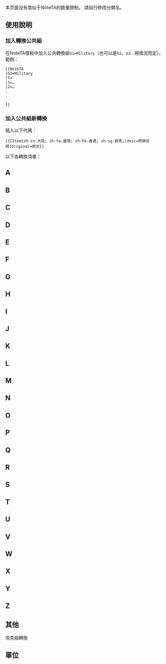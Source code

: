 {{CGroupH|name=Military|desc=军事}}<noinclude>[[Category:公共轉換組模板|{{SUBPAGENAME}}]]

本页面没有类似于NoteTA的数量限制。
請自行修改分類名。

== 使用說明 ==
=== 加入轉換公共組 ===
在NoteTA樣板中加入公共轉換組<code>G1=Military</code>（也可以是<code>G2</code>、<code>G3</code>…視情況而定）。範例：
<pre>{{NoteTA
|G1=Military
|T=
|1=…
|2=…
.
.
.
}}</pre>

=== 加入公共組新轉換 ===
插入以下代碼：
<pre>{{CItem|zh-cn:大陆; zh-tw:臺灣; zh-hk:香港; zh-sg:新馬;|desc=转换说明|original=原文}}</pre>

以下為轉換清單：
== A ==
</noinclude>
{{CItem|zh-cn:宙斯盾;zh-tw:神盾;zh-hk:神盾;|original=[[宙斯盾|Aegis combat system]]}}
{{CItem|zh:基地组织;zh-cn:“基地”组织; zh-tw:蓋達組織; zh-hk:阿爾蓋達組織; zh-sg:卡伊达组织;|original=[[基地组织|Al-Qaeda]]}}
{{CItem|zh-cn:两栖攻击舰;zh-tw:兩棲突擊艦;zh-hk:兩棲突擊艦;|original=[[兩棲突擊艦|amphibious assault ship]]}}
{{CItem|zh-cn:航母; zh-tw:航艦; zh-hk:航母 |original=[[航母|aircraft carrier]]}}
<noinclude>

== B ==
</noinclude>
{{CItem|zh-cn:战列舰;zh-tw:戰艦;zh-hk:戰艦;|original=[[戰艦|Battleship]]}}
{{CItem|zh-cn:战列巡洋舰;zh-tw:戰鬥巡洋艦;zh-hk:戰鬥巡洋艦;|original=[[战列巡洋舰|Battlecruiser]]}}
{{CItem|zh-cn:勃朗宁;zh-tw:白朗寧;zh-hk:白朗寧;|original=[[白朗寧|Browning]]}}
{{CItem|zh-cn:布劳希奇;zh-tw:布勞齊區;zh-hk:布勞希奇;|original=[[布勞希奇|Walther von Brauchitsch]]}}
{{CItem|zh-cn:勃列日涅夫;zh-tw:布里茲涅夫;zh-hk:布里茲涅夫;|original=[[布里茲涅夫|Leonid Brezhnev]]}}
{{CItem|zh-cn:无托结构; zh-tw:犢牛式;zh-hk:犢牛式;zh-sg:无托结构;|original= Bullpup}}
{{CItem|zh-cn:布拉德利; zh-tw:布雷德利; |original=[[奧馬爾·布拉德利|Bradley]]}}
{{CItem|zh-cn:奔驰; zh-tw:賓士; |original=[[奔驰|Benz]]}}
<noinclude>

== C ==
</noinclude>
{{CItem|zh-cn:近程防御武器系统;zh-tw:近迫武器系統;zh-hk:近迫武器系統;|original=[[近迫武器系統|Close-in weapon system]]}}
{{CItem|zh-cn:保型;zh-tw:適型;|original=[[適型|Conformal fuel]]}}
{{CItem|zh-cn:柴燃聯合動力方式;zh-tw:柴油燃氣渦輪系統;|original=[[柴油燃氣渦輪系統|Combined diesel and gas]]}}
{{CItem|zh-cn:巡航导弹;zh-tw:巡弋飛彈;zh-hk:巡航導彈;|original=[[巡航导弹|Cruise missile]]}}<noinclude>

== D ==
</noinclude>
{{CItem|zh-cn:达索;zh-tw:達梭;zh-hk:達索;|original=[[达索|Dassault]]}}
{{CItem|zh-cn:达索航空;zh-tw:達梭航太;zh-hk:達梭航太;|original=[[達梭航太|Dassault Aviation SA]]}}
{{CItem|zh-cn:阵风战斗机;zh-tw:疾風式戰鬥機;zh-hk:陣風式戰鬥機;|original=[[飆風戰機|Dassault Rafale]]}}
{{CItem|zh-cn:武装党卫队; zh-sg:武装党卫队; zh-tw:武裝親衛隊; zh-hk:武裝黨衛隊;|original=[[武裝親衛隊|Die Waffen Schutzstaffel]]}}
{{CItem|zh-cn:灑佈器;zh-tw:灑撤系統;|original=[[灑撤系統|Dispenser System]]}}
{{CItem|zh-cn:灑佈;zh-tw:灑撤;|original=[[灑撤|Dispenser]]}}
<noinclude>

== E ==
</noinclude>
{{CItem|zh-cn:相控阵;zh-tw:相位陣列;zh-hk:相位陣列;|original=[[相位陣列|ESA]]}}<noinclude>

== F ==
</noinclude>
{{CItem|zh-cn:马岛战争; zh-tw:福克蘭群島戰爭; zh-hk:福克蘭戰爭; zh-sg:福克兰战争;|original=[[马岛战争|Falklands War]]}}
{{CItem|zh-hans:发射后不管;zh-hant:射後不理;|original=[[射後不理|Fire-and-Forget]]}}<noinclude>
{{CItem|zh-cn:复进助推器; zh-tw:槍機助進器; |original=[[Forward assist]]}}
{{CItem|zh-cn:护卫舰;zh-sg:巡防舰;zh-hant:巡防艦; |original=[[巡防艦|Frigate]]}}

== G ==
</noinclude>
{{CItem|zh-cn:通用电气; zh-tw:奇異; zh-hk:通用電氣 |original=[[General Electric]]}}
{{CItem|zh-cn:制导; zh-tw:導引; zh-hk:制導 |original=[[Guidance]]}}
{{CItem|zh-cn:海湾战争; zh-tw:波斯灣戰爭; zh-hk:海灣戰爭;|original=[[海湾战争|Gulf War]]}}
{{CItem|zh-hant:一級上將;zh-hans:大将;|original=[[Generaloberst]]}}
{{CItem|zh-cn:古德里安; zh-tw:古德林|original=[[海因茨·古德里安|Guderian]]}}
{{CItem|zh-cn:近卫;zh-tw:親衛;zh-hk:親衛;|original=[[近卫军|Guards Unit]]}}<noinclude>
== H ==
</noinclude>
{{CItem|zh-cn:哈尔西; zh-tw:海爾賽; zh-hk:海爾賽 |original=[[海爾賽|Halsey]]}}
{{CItem|zh-cn:破甲弹; zh-tw:反戰車高爆彈; |original=[[High-explosive anti-tank warheads]]}}
{{CItem|zh-cn:希特勒; zh-tw:希特勒; zh-hk:希特拉 |original=[[希特勒|Hitler]]}}
{{CItem|zh-cn:全息; zh-tw:全像; zh-hk:全像 |original=[[全息摄影|Holographic]]}}<noinclude>

== I ==
</noinclude>
{{CItem|zh-cn:信息战; zh-tw:資訊戰; zh-hk:資訊戰 |original=[[信息战|Information warfare]]}}<noinclude>
{{CItem|zh-cn:伊尔; zh-tw:伊留申; zh-hk:伊留申 |original=[[伊留申|Ilyushin]]}}<noinclude>
{{CItem|zh-cn:伊爾; zh-tw:伊留申; zh-hk:伊留申 |original=[[伊留申|Ilyushin]]}}<noinclude>


== J ==
</noinclude>
{{CItem|zh-cn:喷气; zh-tw:噴射; zh-hk:噴射;|original=[[喷气|Jet]]}}
{{CItem|zh-cn:喷气发动机; zh-tw:噴射發動機; zh-hk:噴射引擎;|original=[[噴射發動機|Jet engine]]}}<noinclude>

== K ==
</noinclude>
{{CItem|zh-cn:朝鲜战争; zh-tw:韓戰; zh-hk:韓戰;|original=[[朝鲜战争|Korean War]]}}
{{CItem|zh-cn:赫鲁晓夫; zh-tw:赫魯雪夫; zh-hk:赫魯曉夫;|original=[[尼基塔·謝爾蓋耶維奇·赫魯曉夫|Khrushchev]]}}
{{CItem|zh-cn:克虏伯; zh-tw:克魯伯; |original=[[克虏伯|Krupp]]}}
<noinclude>

== L ==
</noinclude>
{{CItem|zh-cn:激光; zh-tw:鐳射; zh-hk:激光|original=[[激光|Laser]]}}<noinclude> 
== M ==
</noinclude>
{{CItem|zh-cn:魔术空对空导弹; zh-tw:魔法飛彈;zh-hk:魔術空對空導彈;|original=Magic}}
{{CItem|zh-cn:幻影;zh-tw:幻象;zh-hk:幻影;|original=[[Mirage]]}}
{{CItem|zh-cn:导弹;zh-tw:飛彈;zh-hk:導彈;|original=[[导弹|Missile]]}}
{{CItem|zh-cn:米契尔;zh-tw:密茲契;zh-hk:米契爾;|original=[[密茲契|Mitscher]]}}
{{CItem|zh-cn:维尔纳·默尔德尔斯;zh-tw:維爾納·莫德士;zh-hk:維爾納·莫德士;|original=[[维尔纳·默尔德尔斯|Werner Mölders]]}}
{{CItem|zh-cn:埃里希·冯·曼施坦因;zh-tw:埃里希·馮·曼斯坦;zh-hk:埃里希·馮·曼斯坦;|original=[[埃里希·冯·曼施坦因|Erich von Manstein]]}}
{{CItem|zh-cn:迈巴赫;zh-tw:梅巴赫;|original=[[迈巴赫|Maybach]]}}<noinclude>

== N ==
</noinclude>
{{CItem|zh-cn:核动力; zh-tw:核子動力; zh-hk:核動力 |original=[[核动力|nuclear power]]}}
{{CItem|zh-cn:尼米兹;zh-tw:尼米茲;zh-hk:尼米茲;|original=[[尼米茲|Nimitz]]}}<noinclude>
== O ==
== P ==
</noinclude>
{{CItem|zh-cn:装甲集群; zh-tw:裝甲集團; zh-hk:裝甲集團;|original=[[Panzer Group]]}}
{{CItem|zh-cn:海湾; zh-tw:波斯灣; zh-hk:海灣;|original=[[波斯灣|Persian Gulf]]}}
{{CItem|zh-cn:密集阵近程; zh-tw:方陣近迫; zh-hk:方陣近迫|original=[[Phalanx CIWS]]}}
{{CItem|zh-cn:密集阵近防系统; zh-tw:方陣快砲; zh-hk:方陣快砲|original=[[Phalanx CIWS]]}}
{{CItem|zh-cn:吊舱; zh-tw:萊艙; zh-hk:吊艙|original=[[Pod]]}}<noinclude>
{{CItem|zh-cn:噴水推進器; zh-tw:噴射泵;|original=[[Pump-jet]]}}<noinclude>
{{CItem|zh-cn:喷水推进器; zh-tw:噴射泵;|original=[[Pump-jet]]}}<noinclude>

== Q ==
== R ==
</noinclude>
{{CItem|zh-cn:阵风; zh-tw:飆風;zh-hk:陣風;|original=Rafale}}
{{CItem|zh-cn:拉姆导弹;zh-tw:滾體飛彈;zh-hk:滾體飛彈;|original=RAM}}
{{CItem|zh-cn: RIM-116拉姆导弹;zh-tw:RIM-116滾體飛彈;zh-hk:RIM-116滾體飛彈;|original=RIM-116 RAM}}
<noinclude>

== S ==
</noinclude>
{{CItem|zh-cn:潜艇;zh-tw:潛艦;zh-hk:潛艇;|original=[[潜艇|Submarine]]}}
{{CItem|zh-cn:自行火炮;zh-tw:自走炮;zh-hk:自走炮;|original=[[自行火炮|Self-propelled artillery]]}}
{{CItem|zh-cn:隐身;zh-tw:匿蹤;zh-hk:隱形;|original=[[隐身|Stealth technology]]}}
{{CItem|zh-cn:锥形装药;zh-tw:成形裝藥; |original=[[Shaped charge]]}}
{{CItem|zh-cn:党卫队;zh-hant:黨衛隊;zh-tw:親衛隊;zh-hk:黨衛隊;zh-mo:黨衛隊;|original=[[親衛隊|Schutzstaffel]]}}
{{CItem|zh-cn:瞄准具;zh-hant:照準器;zh-tw:照準器;zh-hk:照準器;zh-mo:照準器;|original=[[照準器|Sight (device)]]}}<noinclude>

== T ==
</noinclude>
{{CItem|zh-cn:坦克;zh-tw:戰車;zh-hk:坦克|original=[[坦克|Tank]]}}
{{CItem|zh-cn:自行反坦克炮;zh-sg:自行反坦克炮;zh-tw:驅逐戰車;zh-hk:驅逐戰車|original=[[驅逐戰車|Tank destroyer]]}}<noinclude>
{{CItem|zh-cn:红外线热成像仪;zh-tw:紅外線熱影像|original=[[紅外線熱影像|Thermographic camera]]}}
{{CItem|zh-cn:热成像仪;zh-tw:紅外線熱影像|original=[[紅外線熱影像|Thermographic camera]]}}
{{CItem|zh-cn:热成像;zh-tw:熱影像|original=[[熱影像|Thermographic]]}}
{{CItem|zh-cn:熱成像夜視儀;zh-tw:紅外線熱影像|original=[[紅外線熱影像|Thermographic camera]]}}
{{CItem|zh-cn:熱成像;zh-tw:熱影像|original=[[熱影像|Thermographic]]}}

== U ==
== V ==
== W ==
</noinclude>
{{CItem|zh-cn:波导;zh-sg:波导;zh-tw:導波;zh-hk:導波|original=[[導波|Waveguide]]}}
{{CItem|zh-cn:德国国防军; zh-sg:德国国防军; zh-tw:德意志國防軍; zh-hk:德意志國防軍;|original=[[德意志國防軍|Wehrmacht]]}}
{{CItem|zh-cn:武装党卫队; zh-sg:武装党卫队; zh-tw:武裝親衛隊; zh-hk:武裝黨衛隊;|original=[[武裝親衛隊|Waffen-SS]]}}<noinclude>

== X ==
== Y ==
== Z ==
== 其他 ==
坦克組轉換</noinclude>
{{CItem|zh-cn:主战坦克; zh-sg:主战坦克; zh-tw:主力戰車; zh-hk:主戰坦克}}
{{CItem|zh-cn:轻型坦克; zh-sg:轻型坦克; zh-tw:輕戰車; zh-hk:輕型坦克}}
{{CItem|zh-cn:中型坦克; zh-sg:中型坦克; zh-tw:中戰車; zh-hk:中型坦克}}
{{CItem|zh-cn:重型坦克; zh-sg:重型坦克; zh-tw:重戰車; zh-hk:重型坦克}}<noinclude>
== 單位 ==
</noinclude>
{{CGroup/Unit}}<noinclude>
</noinclude>
{{CGroupF}}